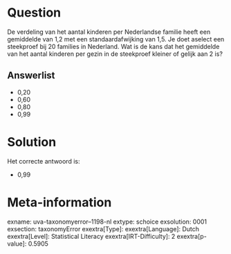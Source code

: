 Question
========

De verdeling van het aantal kinderen per Nederlandse familie heeft een
gemiddelde van 1,2 met een standaardafwijking van 1,5. Je doet aselect
een steekproef bij 20 families in Nederland. Wat is de kans dat het
gemiddelde van het aantal kinderen per gezin in de steekproef kleiner of
gelijk aan 2 is?

Answerlist
----------

* 0,20
* 0,60
* 0,80
* 0,99

Solution
========

Het correcte antwoord is: 

* 0,99

Meta-information
================
exname: uva-taxonomyerror--1198-nl
extype: schoice
exsolution: 0001
exsection: taxonomyError 
exextra[Type]: 
exextra[Language]: Dutch
exextra[Level]: Statistical Literacy
exextra[IRT-Difficulty]: 2
exextra[p-value]: 0.5905
